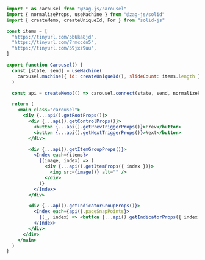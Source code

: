 ```jsx
import * as carousel from "@zag-js/carousel"
import { normalizeProps, useMachine } from "@zag-js/solid"
import { createMemo, createUniqueId, For } from "solid-js"

const items = [
  "https://tinyurl.com/5b6ka8jd",
  "https://tinyurl.com/7rmccdn5",
  "https://tinyurl.com/59jxz9uu",
]

export function Carousel() {
  const [state, send] = useMachine(
    carousel.machine({ id: createUniqueId(), slideCount: items.length }),
  )

  const api = createMemo(() => carousel.connect(state, send, normalizeProps))

  return (
    <main class="carousel">
      <div {...api().getRootProps()}>
        <div {...api().getControlProps()}>
          <button {...api().getPrevTriggerProps()}>Prev</button>
          <button {...api().getNextTriggerProps()}>Next</button>
        </div>

        <div {...api().getItemGroupProps()}>
          <Index each={items}>
            {(image, index) => (
              <div {...api().getItemProps({ index })}>
                <img src={image()} alt="" />
              </div>
            )}
          </Index>
        </div>

        <div {...api().getIndicatorGroupProps()}>
          <Index each={api().pageSnapPoints}>
            {(_, index) => <button {...api().getIndicatorProps({ index })} />}
          </Index>
        </div>
      </div>
    </main>
  )
}
```

